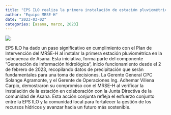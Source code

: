 ```yaml
---
title: "EPS ILO realiza la primera instalación de estación pluviométrica en subcuenca de Asana para fortalecer el MRSE-H"
author: "Equipo MRSE-H"
date: "2023-03-02"
categories: [asana, marzo, 2023]
---
```


![](thumbnail.jpg)

EPS ILO ha dado un paso significativo en cumplimiento con el Plan de Intervención del MRSE-H al instalar la primera estación pluviométrica en la subcuenca de Asana. Esta iniciativa, forma parte del componente "Generación de información hidrológica“, inicio funcionamiento desde el 2 de febrero de 2023, recopilando datos de precipitación que serán fundamentales para una toma de decisiones.
La Gerente General CPC Solange Agramonte, y el Gerente de Operaciones Ing. Adhemar Villena Carpio, demostraron su compromiso con el MRSE-H al verificar la instalación de la estación en colaboración con la Junta Directiva de la comunidad de Asana. Esta acción conjunta refleja el esfuerzo conjunto entre la EPS ILO y la comunidad local para fortalecer la gestión de los recursos hídricos y avanzar hacia un futuro más sostenible.

